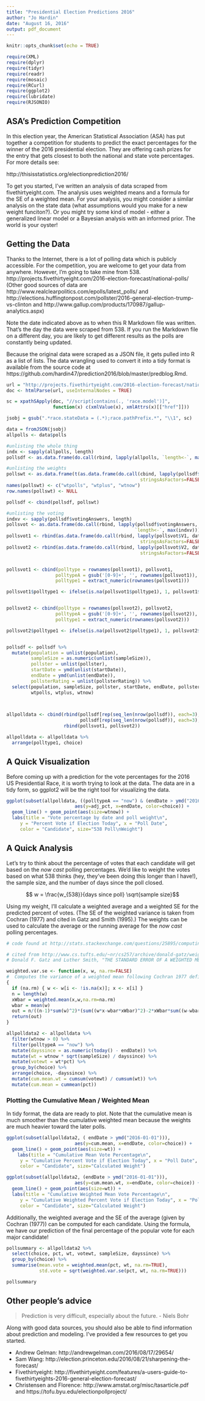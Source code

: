 ```yaml
---
title: "Presidential Election Predictions 2016"
author: "Jo Hardin"
date: "August 16, 2016"
output: pdf_document
---
```


```r
knitr::opts_chunk$set(echo = TRUE)
```


```r
require(XML)
require(dplyr)
require(tidyr)
require(readr)
require(mosaic)
require(RCurl)
require(ggplot2)
require(lubridate)
require(RJSONIO)
```

## ASA's Prediction Competition

In this election year, the American Statistical Association (ASA) has put together a competition for students to predict the exact percentages for the winner of the 2016 presidential election. They are offering cash prizes for the entry that gets closest to both the national and state vote percentages.  For more details see:

http://thisisstatistics.org/electionprediction2016/

To get you started, I've written an analysis of data scraped from fivethirtyeight.com.   The analysis uses weighted means and a formula for the SE of a weighted mean.  For your analysis, you might consider a similar analysis on the state data (what assumptions would you make for a new weight funciton?).  Or you might try some kind of model - either a generalized linear model or a Bayesian analysis with an informed prior.  The world is your oyster!

## Getting the Data

Thanks to the Internet, there is a lot of polling data which is publicly accessible.  For the competition, you are welcome to get your data from anywhere.  However, I'm going to take mine from 538.  http://projects.fivethirtyeight.com/2016-election-forecast/national-polls/  (Other good sources of data are http://www.realclearpolitics.com/epolls/latest_polls/ and http://elections.huffingtonpost.com/pollster/2016-general-election-trump-vs-clinton and http://www.gallup.com/products/170987/gallup-analytics.aspx)

Note the date indicated above as to when this R Markdown file was written.  That's the day the data were scraped from 538.  If you run the Markdown file on a different day, you are likely to get different results as the polls are constantly being updated.

Because the original data were scraped as a JSON file, it gets pulled into R as a list of lists.  The data wrangling used to convert it into a tidy format is available from the source code at https://github.com/hardin47/prediction2016/blob/master/predblog.Rmd.


```r
url = "http://projects.fivethirtyeight.com/2016-election-forecast/national-polls/"
doc <- htmlParse(url, useInternalNodes = TRUE)

sc = xpathSApply(doc, "//script[contains(., 'race.model')]", 
                 function(x) c(xmlValue(x), xmlAttrs(x)[["href"]]))

jsobj = gsub(".*race.stateData = (.*);race.pathPrefix.*", "\\1", sc)

data = fromJSON(jsobj)
allpolls <- data$polls

#unlisting the whole thing
indx <- sapply(allpolls, length)
pollsdf <- as.data.frame(do.call(rbind, lapply(allpolls, `length<-`, max(indx))))
```


```r
#unlisting the weights
pollswt <- as.data.frame(t(as.data.frame(do.call(cbind, lapply(pollsdf$weight, data.frame, 
                                                 stringsAsFactors=FALSE)))))
names(pollswt) <- c("wtpolls", "wtplus", "wtnow")
row.names(pollswt) <- NULL

pollsdf <- cbind(pollsdf, pollswt)

#unlisting the voting
indxv <- sapply(pollsdf$votingAnswers, length)
pollsvot <- as.data.frame(do.call(rbind, lapply(pollsdf$votingAnswers,
                                               `length<-`, max(indxv))))
pollsvot1 <- rbind(as.data.frame(do.call(rbind, lapply(pollsvot$V1, data.frame,
                                                 stringsAsFactors=FALSE))))
pollsvot2 <- rbind(as.data.frame(do.call(rbind, lapply(pollsvot$V2, data.frame,
                                                 stringsAsFactors=FALSE))))


pollsvot1 <- cbind(polltype = rownames(pollsvot1), pollsvot1, 
                  polltypeA = gsub('[0-9]+', '', rownames(pollsvot1)),
                  polltype1 = extract_numeric(rownames(pollsvot1)))

pollsvot1$polltype1 <- ifelse(is.na(pollsvot1$polltype1), 1, pollsvot1$polltype1 + 1)


pollsvot2 <- cbind(polltype = rownames(pollsvot2), pollsvot2, 
                  polltypeA = gsub('[0-9]+', '', rownames(pollsvot2)),
                  polltype1 = extract_numeric(rownames(pollsvot2)))

pollsvot2$polltype1 <- ifelse(is.na(pollsvot2$polltype1), 1, pollsvot2$polltype1 + 1)


pollsdf <- pollsdf %>% 
  mutate(population = unlist(population), 
         sampleSize = as.numeric(unlist(sampleSize)), 
         pollster = unlist(pollster), 
         startDate = ymd(unlist(startDate)),
         endDate = ymd(unlist(endDate)), 
         pollsterRating = unlist(pollsterRating)) %>%
  select(population, sampleSize, pollster, startDate, endDate, pollsterRating,
         wtpolls, wtplus, wtnow)
  


allpolldata <- cbind(rbind(pollsdf[rep(seq_len(nrow(pollsdf)), each=3),],
                           pollsdf[rep(seq_len(nrow(pollsdf)), each=3),]), 
                     rbind(pollsvot1, pollsvot2))

allpolldata <- allpolldata %>%
  arrange(polltype1, choice) 

```



## A Quick Visualization

Before coming up with a prediction for the vote percentages for the 2016 US Presidential Race, it is worth trying to look at the data.  The data are in a tidy form, so ggplot2 will be the right tool for visualizing the data.

```r
ggplot(subset(allpolldata, ((polltypeA == "now") & (endDate > ymd("2016-08-01")))), 
                         aes(y=adj_pct, x=endDate, color=choice)) + 
  geom_line() + geom_point(aes(size=wtnow)) + 
  labs(title = "Vote percentage by date and poll weight\n", 
     y = "Percent Vote if Election Today", x = "Poll Date", 
     color = "Candidate", size="538 Poll\nWeight")

```


## A Quick Analysis

Let's try to think about the percentage of votes that each candidate will get based on the *now cast* polling percentages.  We'd like to weight the votes based on what 538 thinks (hey, they've been doing this longer than I have!), the sample size, and the number of days since the poll closed.  

$$ w = \frac{w_{538}}{days since poll} \sqrt{sample size}$$

Using my weight, I'll calculate a weighted average and a weighted SE for the predicted percent of votes.  (The SE of the weighted variance is taken from Cochran (1977) and cited in Gatz and Smith (1995).)  The weights can be used to calculate the average or the running average for the *now cast* polling percentages.

```r

# code found at http://stats.stackexchange.com/questions/25895/computing-standard-error-in-weighted-mean-estimation

# cited from http://www.cs.tufts.edu/~nr/cs257/archive/donald-gatz/weighted-standard-error.pdf
# Donald F. Gatz and Luther Smith, "THE STANDARD ERROR OF A WEIGHTED MEAN CONCENTRATION-I. BOOTSTRAPPING VS OTHER METHODS"

weighted.var.se <- function(x, w, na.rm=FALSE)
#  Computes the variance of a weighted mean following Cochran 1977 definition
{
  if (na.rm) { w <- w[i <- !is.na(x)]; x <- x[i] }
  n = length(w)
  xWbar = weighted.mean(x,w,na.rm=na.rm)
  wbar = mean(w)
  out = n/((n-1)*sum(w)^2)*(sum((w*x-wbar*xWbar)^2)-2*xWbar*sum((w-wbar)*(w*x-wbar*xWbar))+xWbar^2*sum((w-wbar)^2))
  return(out)
}

```

```r

allpolldata2 <- allpolldata %>%
  filter(wtnow > 0) %>%
  filter(polltypeA == "now") %>%
  mutate(dayssince = as.numeric(today() - endDate)) %>%
  mutate(wt = wtnow * sqrt(sampleSize) / dayssince) %>%
  mutate(votewt = wt*pct) %>%
  group_by(choice) %>%
  arrange(choice, -dayssince) %>%
  mutate(cum.mean.wt = cumsum(votewt) / cumsum(wt)) %>%
  mutate(cum.mean = cummean(pct))
```


###  Plotting the Cumulative Mean / Weighted Mean

In tidy format, the data are ready to plot.  Note that the cumulative mean is much smoother than the cumulative weighted mean because the weights are much heavier toward the later polls.  

```r
ggplot(subset(allpolldata2, ( endDate > ymd("2016-01-01"))), 
                         aes(y=cum.mean, x=endDate, color=choice)) + 
  geom_line() + geom_point(aes(size=wt)) + 
    labs(title = "Cumulative Mean Vote Percentage\n", 
     y = "Cumulative Percent Vote if Election Today", x = "Poll Date", 
     color = "Candidate", size="Calculated Weight")

ggplot(subset(allpolldata2, (endDate > ymd("2016-01-01"))), 
                         aes(y=cum.mean.wt, x=endDate, color=choice)) + 
  geom_line() + geom_point(aes(size=wt)) + 
  labs(title = "Cumulative Weighted Mean Vote Percentage\n", 
     y = "Cumulative Weighted Percent Vote if Election Today", x = "Poll Date", 
     color = "Candidate", size="Calculated Weight")
```


Additionally, the weighted average and the SE of the average (given by Cochran (1977)) can be computed for each candidate.  Using the formula, we have our prediction of the final percentage of the popular vote for each major candidate!

```r
pollsummary <- allpolldata2 %>% 
  select(choice, pct, wt, votewt, sampleSize, dayssince) %>%
  group_by(choice) %>%
  summarise(mean.vote = weighted.mean(pct, wt, na.rm=TRUE),
            std.vote = sqrt(weighted.var.se(pct, wt, na.rm=TRUE)))

pollsummary
```

##  Other people's advice

> Prediction is very difficult, especially about the future. - Niels Bohr

Along with good data sources, you should also be able to find information about prediction and modeling.  I've provided a few resources to get you started.


* Andrew Gelman: http://andrewgelman.com/2016/08/17/29654/
* Sam Wang: http://election.princeton.edu/2016/08/21/sharpening-the-forecast/
* Fivethirtyeight: http://fivethirtyeight.com/features/a-users-guide-to-fivethirtyeights-2016-general-election-forecast/
* Christensen and Florence: http://www.amstat.org/misc/tasarticle.pdf and https://tofu.byu.edu/electionpollproject/
